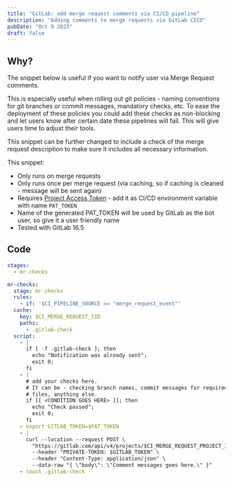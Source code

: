 ```yaml
---
title: "GitLab: add merge request comments via CI/CD pipeline"
description: "Adding comments to merge requests via GitLab CICD"
pubDate: "Oct 9 2023"
draft: false
---
```


## Why?

The snippet below is useful if you want to notify user via Merge Request comments.

This is especially useful when rolling out git policies - naming conventions for git branches or commit messages,
mandatory checks, etc.
To ease the deployment of these policies you could add these checks as non-blocking and
let users know after certain date these pipelines will fail. This will give users time
to adjust their tools.

This snippet can be further changed to include a check of the merge request description to make sure
it includes all necessary information.

This snippet:

- Only runs on merge requests
- Only runs once per merge request (via caching, so if caching is cleaned - message will be sent again)
- Requires [Project Access Token](https://docs.gitlab.com/ee/user/project/settings/project_access_tokens.html) - add it as CI/CD environment variable with name `PAT_TOKEN`
- Name of the generated PAT_TOKEN will be used by GitLab as the bot user, so give it a user friendly name
- Tested with GitLab 16.5

## Code

```yaml
stages:
  - mr-checks

mr-checks:
  stage: mr-checks
  rules:
    - if: '$CI_PIPELINE_SOURCE == "merge_request_event"'
  cache:
    key: $CI_MERGE_REQUEST_IID
    paths:
      - .gitlab-check
  script:
    - |
      if [ -f .gitlab-check ]; then
        echo "Notification was already sent";
        exit 0;
      fi
    - |
      # add your checks here.
      # It can be - checking branch names, commit messages for required info,
      # files, anything else.
      if [[ <CONDITION GOES HERE> ]]; then
        echo "Check passed";
        exit 0;
      fi
    - export GITLAB_TOKEN=$PAT_TOKEN
    - |
      curl --location --request POST \
        "https://gitlab.com/api/v4/projects/$CI_MERGE_REQUEST_PROJECT_ID/merge_requests/$CI_MERGE_REQUEST_IID/notes" \
        --header "PRIVATE-TOKEN: $GITLAB_TOKEN" \
        --header "Content-Type: application/json" \
        --data-raw "{ \"body\": \"Comment messages goes here.\" }"
    - touch .gitlab-check
```
